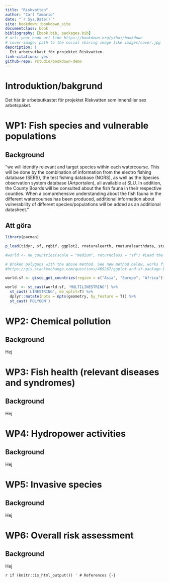 ```yaml
--- 
title: "Riskvatten"
author: "Carl Tamario"
date: "`r Sys.Date()`"
site: bookdown::bookdown_site
documentclass: book
bibliography: [book.bib, packages.bib]
# url: your book url like https://bookdown.org/yihui/bookdown
# cover-image: path to the social sharing image like images/cover.jpg
description: |
  Ett arbetsutkast för projektet Riskvatten.
link-citations: yes
github-repo: rstudio/bookdown-demo
---
```


# Introduktion/bakgrund {-}

Det här är arbetsutkastet för projektet Riskvatten som innehåller sex arbetspaket.

<!--chapter:end:index.Rmd-->

# WP1: Fish species and vulnerable populations

## Background

"we will identify relevant and target species within each watercourse. This will be done by the combination of information from the electro fishing database (SERS), the test fishing database (NORS), as well as the Species observation system database (Artportalen), all available at SLU. In addition, the County Boards will be consulted about the fish fauna in their respective counties. When a comprehensive understanding about the fish fauna in the different watercourses has been produced, additional information about vulnerability of different species/populations will be added as an additional datasheet."

## Att göra

```r

library(pacman)

p_load(tidyr, sf, rgbif, ggplot2, rnaturalearth, rnaturalearthdata, stringr, zoo, magick, giscoR, mapview)


```


```r
#world <- ne_countries(scale = "medium", returnclass = "sf") #Load the background map

# Broken polygons with the above method. See new method below, works fine. 
#https://gis.stackexchange.com/questions/469267/ggplot-and-sf-package-broken-polygons-after-projection

world.sf <- gisco_get_countries(region = c("Asia", "Europe", "Africa"))

world  <- st_cast(world.sf, 'MULTILINESTRING') %>%
  st_cast('LINESTRING', do_split=T) %>%
  dplyr::mutate(npts = npts(geometry, by_feature = T)) %>%
  st_cast('POLYGON')
```

<!--chapter:end:01-species_and_pops.Rmd-->

# WP2: Chemical pollution

## Background

Hej

<!--chapter:end:02-chemical_pollution.Rmd-->

# WP3: Fish health (relevant diseases and syndromes)

## Background

Hej

<!--chapter:end:03-fish_health.Rmd-->

# WP4: Hydropower activities

## Background

Hej

<!--chapter:end:04-hydropower_activities.Rmd-->

# WP5: Invasive species

## Background

Hej

<!--chapter:end:05-invasive_species.Rmd-->

# WP6: Overall risk assessment

## Background

Hej

<!--chapter:end:06-overall_risk_assessment.Rmd-->

`r if (knitr::is_html_output()) '
# References {-}
'`

<!--chapter:end:07-references.Rmd-->

